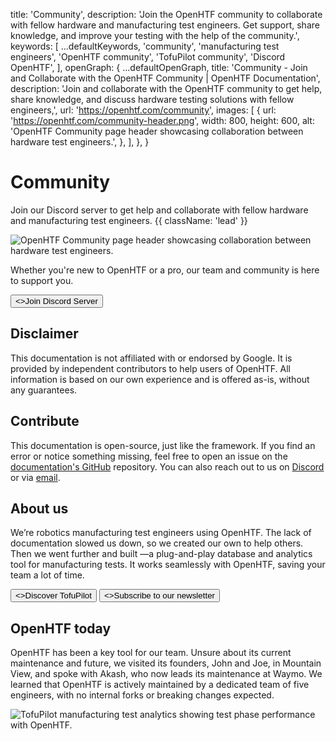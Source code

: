 
  title: 'Community',
  description:
    'Join the OpenHTF community to collaborate with fellow hardware and manufacturing test engineers. Get support, share knowledge, and improve your testing with the help of the community.',
  keywords: [
    ...defaultKeywords,
    'community',
    'manufacturing test engineers',
    'OpenHTF community',
    'TofuPilot community',
    'Discord OpenHTF',
  ],
  openGraph: {
    ...defaultOpenGraph,
    title:
      'Community - Join and Collaborate with the OpenHTF Community | OpenHTF Documentation',
    description:
      'Join and collaborate with the OpenHTF community to get help, share knowledge, and discuss hardware testing solutions with fellow engineers,',
    url: 'https://openhtf.com/community',
    images: [
      {
        url: 'https://openhtf.com/community-header.png',
        width: 800,
        height: 600,
        alt: 'OpenHTF Community page header showcasing collaboration between hardware test engineers.',
      },
    ],
  },
}

# Community

Join our Discord server to get help and collaborate with fellow hardware and manufacturing test engineers. {{ className: 'lead' }}

<Image
  src="/community-header.png"
  link="https://discord.gg/HzkYUWg9PK"
  alt="OpenHTF Community page header showcasing collaboration between hardware test engineers."
/>

Whether you're new to OpenHTF or a pro, our team and community is here to support you.

<div className="not-prose mb-8 mt-6 flex gap-3">
  <Button href="https://discord.gg/HzkYUWg9PK" variant="discord" arrow="right">
    <>Join Discord Server</>
  </Button>
</div>

## Disclaimer

This documentation is not affiliated with or endorsed by Google. It is provided by independent contributors to help users of OpenHTF. All information is based on our own experience and is offered as-is, without any guarantees.

## Contribute

This documentation is open-source, just like the framework. If you find an error or notice something missing, feel free to open an issue on the [documentation's GitHub](https://github.com/tofupilot/openhtf-docs) repository. You can also reach out to us on [Discord](https://discord.gg/HzkYUWg9PK) or via [email](mailto:support@tofupilot.com).

## About us

We’re robotics manufacturing test engineers using OpenHTF. The lack of documentation slowed us down, so we created our own to help others. Then we went further and built <TofuPilotLink utmMedium="community" />—a plug-and-play database and analytics tool for manufacturing tests. It works seamlessly with OpenHTF, saving your team a lot of time.

<div className="not-prose mb-8 mt-6 flex gap-3">
  <Button href="https://tofupilot.com/" arrow="right">
    <>Discover TofuPilot</>
  </Button>
  <Button href="https://mailchi.mp/02b97e5daf4c/openhtf" variant="outline">
    <>Subscribe to our newsletter</>
  </Button>
</div>

## OpenHTF today
OpenHTF has been a key tool for our team. Unsure about its current maintenance and future, we visited its founders, John and Joe, in Mountain View, and spoke with Akash, who now leads its maintenance at Waymo. We learned that OpenHTF is actively maintained by a dedicated team of five engineers, with no internal forks or breaking changes expected.

<Image
  src="/community-openhtf-founders.png"
  alt="TofuPilot manufacturing test analytics showing test phase performance with OpenHTF."
/>
